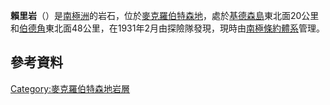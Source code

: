 {{coord|67|3|S|61|27|E|display=title}}

'''賴里岩'''（{{lang-en|Ryrie Rock}}）是[[南極洲|南極洲]]的岩石，位於[[麥克羅伯特森地|麥克羅伯特森地]]，處於[[基德森島|基德森島]]東北面20公里和[[伯德角|伯德角]]東北面48公里，在1931年2月由探險隊發現，現時由[[南極條約體系|南極條約體系]]管理。

==參考資料==
{{usgs-gazetteer}}

{{DEFAULTSORT:Ryrie Rock}}
[[Category:麥克羅伯特森地岩層|Category:麥克羅伯特森地岩層]]


{{MacRobertsonLand-geo-stub}}